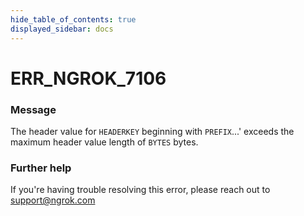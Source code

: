 ```yaml
---
hide_table_of_contents: true
displayed_sidebar: docs
---
```



# ERR_NGROK_7106

### Message
The header value for `HEADERKEY` beginning with `PREFIX`...' exceeds the maximum header value length of `BYTES` bytes.

<ErrorDetails error='err_ngrok_7106' />


### Further help
If you're having trouble resolving this error, please reach out to [support@ngrok.com](mailto:support@ngrok.com?subject=Help%20with%20ERR_NGROK_7106)


